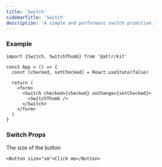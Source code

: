 ```yaml
---
title: 'Switch'
sidebarTitle: 'Switch'
description: 'A simple and performant switch primitive.'
---
```


### Example

```tsx switch.tsx
import {Switch, SwitchThumb} from '@atlr/kit'

const App = () => {
  const [checked, setChecked] = React.useState(false)

  return (
    <form>
      <Switch checked={checked} onChange={setChecked}>
        <SwitchThumb />
      </Switch>
    </form>
  )
}
```

### Switch Props

<ParamField path="size" type="string | 'sm' | 'md' | 'lg'">
  The size of the button

```tsx
<Button size="sm">Click me</Button>
```

</ParamField>



